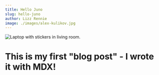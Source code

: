 ```yaml
---
title: Hello Juno
slug: hello-juno
author: Lizz Rennie
image: ./images/alex-kulikov.jpg
---
```


![Laptop with stickers in living room.](./images/alex-kulikov.jpg)

# This is my first "blog post" - I wrote it with MDX!
